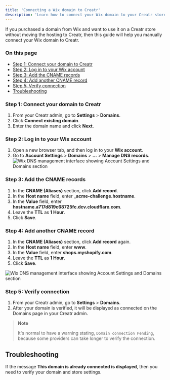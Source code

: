 ```yaml
---
title: 'Connecting a Wix domain to Creatr'
description: 'Learn how to connect your Wix domain to your Creatr store without moving the hosting'
---
```


If you purchased a domain from Wix and want to use it on a Creatr store without moving the hosting to Creatr, then this guide will help you manually connect your Wix domain to Creatr.

### On this page

- [Step 1: Connect your domain to Creatr](#step-1-connect-your-domain-to-creatr)
- [Step 2: Log in to your Wix account](#step-2-log-in-to-your-wix-account)
- [Step 3: Add the CNAME records](#step-3-add-the-cname-records)
- [Step 4: Add another CNAME record](#step-4-add-another-cname-record)
- [Step 5: Verify connection](#step-5-verify-connection)
- [Troubleshooting](#troubleshooting)

### Step 1: Connect your domain to Creatr

1. From your Creatr admin, go to **Settings** > **Domains**.
2. Click **Connect existing domain**.
3. Enter the domain name and click **Next**.

### Step 2: Log in to your Wix account

1. Open a new browser tab, and then log in to your **Wix account**.
2. Go to **Account Settings** > **Domains** > **…** > **Manage DNS records**.
![Wix DNS management interface showing Account Settings and Domains section](/images/custom-domain/wix/image.png)

### Step 3: Add the CNAME records

1. In the **CNAME (Aliases)** section, click **Add record**.
2. In the **Host name** field, enter **_acme-challenge.hostname**.
3. In the **Value** field, enter **hostname.a717d819c68725fc.dcv.cloudflare.com**.
4. Leave the **TTL** as **1 Hour**.
5. Click **Save**.

### Step 4: Add another CNAME record

1. In the **CNAME (Aliases)** section, click **Add record** again.
2. In the **Host name** field, enter **www**.
3. In the **Value** field, enter **shops.myshopify.com**.
4. Leave the **TTL** as **1 Hour**.
5. Click **Save**.

![Wix DNS management interface showing Account Settings and Domains section](/images/custom-domain/wix/image_cname.png)


### Step 5: Verify connection

1. From your Creatr admin, go to **Settings** > **Domains**.
2. After your domain is verified, it will be displayed as connected on the Domains page in your Creatr admin.

> **Note**
>
> It's normal to have a warning stating, `Domain connection Pending`, because some providers can take longer to verify the connection.

## Troubleshooting

If the message **This domain is already connected is displayed**, then you need to verify your domain and store settings.